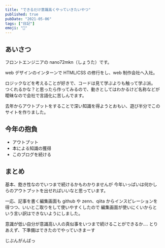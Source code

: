 ```yaml
---
title: "できるだけ意識高くやっていきたいやつ"
published: true
pubDate: "2021-05-06"
tags: ["日記"]
emoji: "🤔"
---
```


## あいさつ

フロントエンジニアの nano72mkn（しょうた）です。

web デザインのインターンで HTML/CSS の修行をし、web 制作会社へ入社。

ロジックなどを考えることが好きで、コードは見て学ぶよりも触って学ぶ派。
つくれるかな？と思ったら作ってみるので、動きとしてはわかるけど名称などが曖昧なので会社で言語化に苦しんでます。

去年からアウトプットをすることで深い知識を得ようとおもい、遊び半分でこのサイトを作りました。

## 今年の抱負

- アウトプット
- 本による知識の獲得
- このブログを続ける

## まとめ

基本、飽き性なのでいつまで続けるかもわかりませんが
今年いっぱいは何かしらのアウトプットを出せればいいなと思っています。

一応、記事を書く編集画面も github や zenn、qiita からインスピレーションを得つつ、いいとこ取りをして使いやすくしたので
編集画面が使いにくいからという言い訳はできないようにしました。

意識が低い自分が意識高い人の真似事をいつまで続けることができるか....
とりあえず、下準備はできたのでやっていきまーす

じぶんがんばっ
